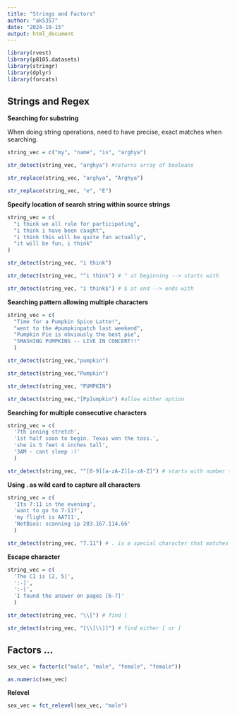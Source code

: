 ```yaml
---
title: "Strings and Factors"
author: "ak5357"
date: "2024-10-15"
output: html_document
---
```


```r
library(rvest)
library(p8105.datasets)
library(stringr)
library(dplyr)
library(forcats)
```


## **Strings and Regex**

**Searching for substring**

When doing string operations, need to have precise, exact matches when searching.
```r
string_vec = c("my", "name", "is", "arghya")

str_detect(string_vec, "arghya") #returns array of booleans

str_replace(string_vec, "arghya", "Arghya")

str_replace(string_vec, "e", "E")
```

**Specify location of search string within source strings**
```r
string_vec = c(
  "i think we all rule for participating",
  "i think i have been caught",
  "i think this will be quite fun actually",
  "it will be fun, i think"
)

str_detect(string_vec, "i think")

str_detect(string_vec, "^i think") # ^ at beginning --> starts with

str_detect(string_vec, "i think$") # $ at end --> ends with
```

**Searching pattern allowing multiple characters**
```r
string_vec = c(
  "Time for a Pumpkin Spice Latte!",
  "went to the #pumpkinpatch last weekend",
  "Pumpkin Pie is obviously the best pie",
  "SMASHING PUMPKINS -- LIVE IN CONCERT!!"
  )

str_detect(string_vec,"pumpkin")

str_detect(string_vec,"Pumpkin")

str_detect(string_vec, "PUMPKIN")

str_detect(string_vec,"[Pp]umpkin") #allow either option
```

**Searching for multiple consecutive characters**
```r
string_vec = c(
  '7th inning stretch',
  '1st half soon to begin. Texas won the toss.',
  'she is 5 feet 4 inches tall',
  '3AM - cant sleep :('
  )

str_detect(string_vec, "^[0-9][a-zA-Z][a-zA-Z]") # starts with number then two letters
```

**Using . as wild card to capture all characters**
```r
string_vec = c(
  'Its 7:11 in the evening',
  'want to go to 7-11?',
  'my flight is AA711',
  'NetBios: scanning ip 203.167.114.66'
  )

str_detect(string_vec, "7.11") # . is a special character that matches everything
```

**Escape character**
```r
string_vec = c(
  'The CI is [2, 5]',
  ':-]',
  ':-[',
  'I found the answer on pages [6-7]'
  )

str_detect(string_vec, "\\[") # find [

str_detect(string_vec, "[\\[\\]]") # find either [ or ]
```

## **Factors ... **

```r
sex_vec = factor(c("male", "male", "female", "female"))

as.numeric(sex_vec)

```

**Relevel**
```r
sex_vec = fct_relevel(sex_vec, "male")
```







